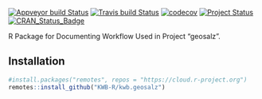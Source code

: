 [![Appveyor build Status](https://ci.appveyor.com/api/projects/status/hq86yd3s3xi0t371/branch/master?svg=true)](https://ci.appveyor.com/project/KWB-R/kwb-geosalz/branch/master)
[![Travis build Status](https://travis-ci.org/KWB-R/kwb.geosalz.svg?branch=master)](https://travis-ci.org/KWB-R/kwb.geosalz)
[![codecov](https://codecov.io/github/KWB-R/kwb.geosalz/branch/master/graphs/badge.svg)](https://codecov.io/github/KWB-R/kwb.geosalz)
[![Project Status](https://img.shields.io/badge/lifecycle-experimental-orange.svg)](https://www.tidyverse.org/lifecycle/#experimental)
[![CRAN_Status_Badge](https://www.r-pkg.org/badges/version/kwb.geosalz)]()

R Package for Documenting Workflow Used in Project "geosalz".

## Installation

```r
#install.packages("remotes", repos = "https://cloud.r-project.org")
remotes::install_github("KWB-R/kwb.geosalz")
```
